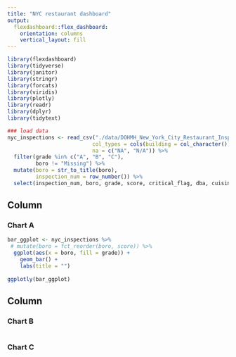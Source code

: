 ```yaml
---
title: "NYC restaurant dashboard"
output: 
  flexdashboard::flex_dashboard:
    orientation: columns
    vertical_layout: fill
---
```


```r
library(flexdashboard)
library(tidyverse)
library(janitor)
library(stringr)
library(forcats)
library(viridis)
library(plotly)
library(readr)
library(dplyr)
library(tidytext)
```

```r
### load data
nyc_inspections <- read_csv("./data/DOHMH_New_York_City_Restaurant_Inspection_Results.csv.gz", 
                           col_types = cols(building = col_character()),
                           na = c("NA", "N/A")) %>% 
  filter(grade %in% c("A", "B", "C"),
         boro != "Missing") %>% 
  mutate(boro = str_to_title(boro),
         inspection_num = row_number()) %>%
  select(inspection_num, boro, grade, score, critical_flag, dba, cuisine_description, zipcode, violation_description)
```
Column {data-width=650}
-----------------------------------------------------------------------

### Chart A

```r
bar_ggplot <- nyc_inspections %>% 
 # mutate(boro = fct_reorder(boro, score)) %>% 
  ggplot(aes(x = boro, fill = grade)) +
    geom_bar() +
    labs(title = "")
  
ggplotly(bar_ggplot)
```

Column {data-width=350}
-----------------------------------------------------------------------

### Chart B

```r

```

### Chart C

```r

```

